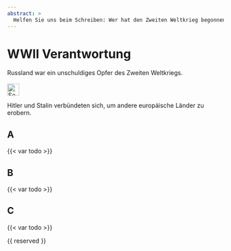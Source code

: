 ```yaml
---
abstract: > 
  Helfen Sie uns beim Schreiben: Wer hat den Zweiten Weltkrieg begonnen? Wussten Sie, dass Hitler und Stalin vereinbart hatten, Krieg gegen Polen zu führen? Lesen Sie mehr über den Molotow-Ribbentrop-Pakt.
---
```


# WWII Verantwortung {#sec-ww2-responsibility}

::: {.callout-caution title="Mythos"}
Russland war ein unschuldiges Opfer des Zweiten Weltkriegs.
[<br></br>![Search for topic in EUvsDisinfo](../all_common_img/EUvsDisinfo_400x240.jpg){height=2em}](https://euvsdisinfo.eu/disinformation-cases/?text=WWII%20(responsibility%7Cresponsible)&sort=relevance)
:::

::: {.callout-tip title="Wahrheit"}
Hitler und Stalin verbündeten sich, um andere europäische Länder zu erobern.
:::


## A

{{< var todo >}}

## B

{{< var todo >}}

## C

{{< var todo >}}

{{ reserved }}
